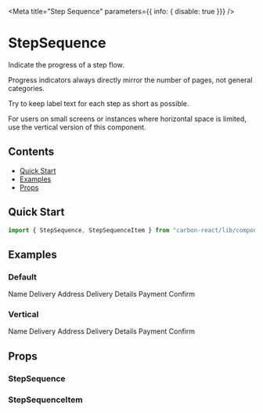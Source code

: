 
<Meta
  title="Step Sequence"
  parameters={{ info: { disable: true }}}
/>

# StepSequence

Indicate the progress of a step flow.

Progress indicators always directly mirror the number of pages, not general categories.

Try to keep label text for each step as short as possible.

For users on small screens or instances where horizontal space is limited, use the vertical version of this component.

## Contents
- [Quick Start](#quick-start)
- [Examples](#examples)
- [Props](#props)

## Quick Start

```javascript
import { StepSequence, StepSequenceItem } from "carbon-react/lib/components/step-sequence";
```
## Examples

### Default

<Preview>
  <Story name="default">
    <StepSequence>
      <StepSequenceItem
        aria-label='Step 1 of 5'
        hiddenCompleteLabel='Complete'
        hiddenCurrentLabel='Current'
        indicator='1'
        status='complete'
      >
        Name
      </StepSequenceItem>
      <StepSequenceItem
        aria-label='Step 2 of 5'
        hiddenCompleteLabel='Complete'
        hiddenCurrentLabel='Current'
        indicator='2'
        status='complete'
      >
        Delivery Address
      </StepSequenceItem>
      <StepSequenceItem
        aria-label='Step 3 of 5'
        hiddenCompleteLabel='Complete'
        hiddenCurrentLabel='Current'
        indicator='3'
        status='current'
      >
        Delivery Details
      </StepSequenceItem>
      <StepSequenceItem
        aria-label='Step 4 of 5'
        hiddenCompleteLabel='Complete'
        hiddenCurrentLabel='Current'
        indicator='4'
        status='incomplete'
      >
        Payment
      </StepSequenceItem>
      <StepSequenceItem
        aria-label='Step 5 of 5'
        hiddenCompleteLabel='Complete'
        hiddenCurrentLabel='Current'
        indicator='5'
        status='incomplete'
      >
        Confirm
      </StepSequenceItem>
    </StepSequence>
  </Story>
</Preview>

### Vertical

<Preview>
  <Story name="vertical">
    <StepSequence orientation="vertical">
      <StepSequenceItem
        aria-label='Step 1 of 5'
        hiddenCompleteLabel='Complete'
        hiddenCurrentLabel='Current'
        indicator='1'
        status='complete'
      >
        Name
      </StepSequenceItem>
      <StepSequenceItem
        aria-label='Step 2 of 5'
        hiddenCompleteLabel='Complete'
        hiddenCurrentLabel='Current'
        indicator='2'
        status='complete'
      >
        Delivery Address
      </StepSequenceItem>
      <StepSequenceItem
        aria-label='Step 3 of 5'
        hiddenCompleteLabel='Complete'
        hiddenCurrentLabel='Current'
        indicator='3'
        status='current'
      >
        Delivery Details
      </StepSequenceItem>
      <StepSequenceItem
        aria-label='Step 4 of 5'
        hiddenCompleteLabel='Complete'
        hiddenCurrentLabel='Current'
        indicator='4'
        status='incomplete'
      >
        Payment
      </StepSequenceItem>
      <StepSequenceItem
        aria-label='Step 5 of 5'
        hiddenCompleteLabel='Complete'
        hiddenCurrentLabel='Current'
        indicator='5'
        status='incomplete'
      >
        Confirm
      </StepSequenceItem>
    </StepSequence>
  </Story>
</Preview>

## Props

### StepSequence
<Props of={StepSequence} />

### StepSequenceItem
<Props of={StepSequenceItem} />
